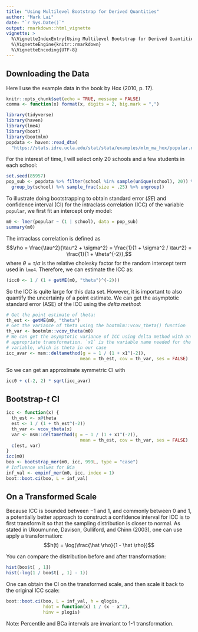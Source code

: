 ```yaml
---
title: "Using Multilevel Bootstrap for Derived Quantities"
author: "Mark Lai"
date: "`r Sys.Date()`"
output: rmarkdown::html_vignette
vignette: >
  %\VignetteIndexEntry{Using Multilevel Bootstrap for Derived Quantities}
  %\VignetteEngine{knitr::rmarkdown}
  %\VignetteEncoding{UTF-8}
---
```


## Downloading the Data

Here I use the example data in the book by Hox (2010, p. 17). 

```r
knitr::opts_chunk$set(echo = TRUE, message = FALSE)
comma <- function(x) format(x, digits = 2, big.mark = ",")
```


```r
library(tidyverse)
library(haven)
library(lme4)
library(boot)
library(bootmlm)
popdata <- haven::read_dta(
  "https://stats.idre.ucla.edu/stat/stata/examples/mlm_ma_hox/popular.dta")
```

For the interest of time, I will select only 20 schools and a few students in 
each school:

```r
set.seed(85957)
pop_sub <- popdata %>% filter(school %in% sample(unique(school), 20)) %>%
  group_by(school) %>% sample_frac(size = .25) %>% ungroup()
```

To illustrate doing bootstrapping to obtain standard error (*SE*) and confidence
interval (CI) for the intraclass correlation (ICC) of the variable `popular`, we
first fit an intercept only model:

```r
m0 <- lmer(popular ~ (1 | school), data = pop_sub)
summary(m0)
```

The intraclass correlation is defined as
$$\rho = \frac{\tau^2}{\tau^2 + \sigma^2} = \frac{1}{1 + \sigma^2 / \tau^2} 
  = \frac{1}{1 + \theta^{-2}},$$
where $\theta = \tau / \sigma$ is the relative cholesky factor for the
random intercept term used in `lme4`. Therefore, we can estimate the ICC as:

```r
(icc0 <- 1 / (1 + getME(m0, "theta")^(-2)))
```

So the ICC is quite large for this data set. However, it is important to also
quantify the uncertainty of a point estimate. We can get the asymptotic 
standard error (ASE) of the ICC using the *delta method*:

```r
# Get the point estimate of theta:
th_est <- getME(m0, "theta")
# Get the variance of theta using the bootmlm::vcov_theta() function
th_var <- bootmlm::vcov_theta(m0)
# We can get the asymptotic variance of ICC using delta method with an 
# appropriate transformation. `x1` is the variable name needed for the first
# variable, which is theta in our case
icc_avar <- msm::deltamethod(g = ~ 1 / (1 + x1^(-2)), 
                            mean = th_est, cov = th_var, ses = FALSE)
```

So we can get an approximate symmetric CI with 

```r
icc0 + c(-2, 2) * sqrt(icc_avar)
```

## Bootstrap-$t$ CI

```r
icc <- function(x) {
  th_est <- x@theta
  est <- 1 / (1 + th_est^(-2))
  th_var <- vcov_theta(x)
  var <- msm::deltamethod(g = ~ 1 / (1 + x1^(-2)), 
                            mean = th_est, cov = th_var, ses = FALSE)
  c(est, var)
}
icc(m0)
boo <- bootstrap_mer(m0, icc, 999L, type = "case")
# Influence values for BCa
inf_val <- empinf_mer(m0, icc, index = 1)
boot::boot.ci(boo, L = inf_val)
```

## On a Transformed Scale

Because ICC is bounded between $-1$ and 1, and commonly between 0 and 1, 
a potentially better approach to construct a confidence interval for ICC is 
to first transform it so that the sampling distribution is closer to normal. 
As stated in Ukoumunne, Davison, Gulliford, and Chinn (2003), one can use 
apply a transformation:
$$h(t) = \log(\frac{\hat \rho}{1 - \hat \rho})$$

You can compare the distribution before and after transformation:

```r
hist(boo$t[ , 1])
hist(-log(1 / boo$t[ , 1] - 1))
```


One can obtain the CI on the transformed scale, and then scale it back to 
the original ICC scale:

```r
boot::boot.ci(boo, L = inf_val, h = qlogis, 
              hdot = function(x) 1 / (x - x^2), 
              hinv = plogis)
```

Note: Percentile and BCa intervals are invariant to 1-1 transformation. 
